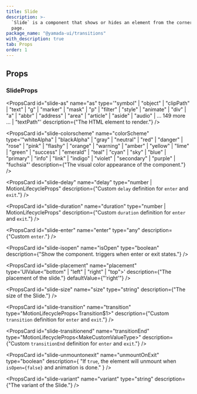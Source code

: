 ```yaml
---
title: Slide
description: >-
  `Slide` is a component that shows or hides an element from the corners of the
  page.
package_name: "@yamada-ui/transitions"
with_description: true
tab: Props
order: 1
---
```


## Props

### SlideProps

<PropsCard id="slide-_accept" name="_accept" type="CSSUIObject" />

<PropsCard id="slide-_active" name="_active" type="CSSUIObject" />

<PropsCard id="slide-_after" name="_after" type="CSSUIObject" />

<PropsCard id="slide-_anylink" name="_anyLink" type="CSSUIObject" />

<PropsCard id="slide-_autofill" name="_autofill" type="CSSUIObject" />

<PropsCard id="slide-_backdrop" name="_backdrop" type="CSSUIObject" />

<PropsCard id="slide-_before" name="_before" type="CSSUIObject" />

<PropsCard id="slide-_between" name="_between" type="CSSUIObject" />

<PropsCard id="slide-_blank" name="_blank" type="CSSUIObject" />

<PropsCard id="slide-_checked" name="_checked" type="CSSUIObject" />

<PropsCard id="slide-_cue" name="_cue" type="CSSUIObject" />

<PropsCard id="slide-_cueregion" name="_cueRegion" type="CSSUIObject" />

<PropsCard id="slide-_dark" name="_dark" type="CSSUIObject" />

<PropsCard id="slide-_default" name="_default" type="CSSUIObject" />

<PropsCard id="slide-_disabled" name="_disabled" type="CSSUIObject" />

<PropsCard id="slide-_empty" name="_empty" type="CSSUIObject" />

<PropsCard id="slide-_enabled" name="_enabled" type="CSSUIObject" />

<PropsCard id="slide-_end" name="_end" type="CSSUIObject" />

<PropsCard id="slide-_even" name="_even" type="CSSUIObject" />

<PropsCard id="slide-_expanded" name="_expanded" type="CSSUIObject" />

<PropsCard id="slide-_fileselector" name="_fileSelector" type="CSSUIObject" />

<PropsCard id="slide-_filled" name="_filled" type="CSSUIObject" />

<PropsCard id="slide-_first" name="_first" type="CSSUIObject" />

<PropsCard id="slide-_firstletter" name="_firstLetter" type="CSSUIObject" />

<PropsCard id="slide-_firstline" name="_firstLine" type="CSSUIObject" />

<PropsCard id="slide-_focus" name="_focus" type="CSSUIObject" />

<PropsCard id="slide-_focusvisible" name="_focusVisible" type="CSSUIObject" />

<PropsCard id="slide-_focuswithin" name="_focusWithin" type="CSSUIObject" />

<PropsCard id="slide-_fullscreen" name="_fullScreen" type="CSSUIObject" />

<PropsCard id="slide-_grabbed" name="_grabbed" type="CSSUIObject" />

<PropsCard id="slide-_groupaccept" name="_groupAccept" type="CSSUIObject" />

<PropsCard id="slide-_groupactive" name="_groupActive" type="CSSUIObject" />

<PropsCard id="slide-_groupblank" name="_groupBlank" type="CSSUIObject" />

<PropsCard id="slide-_groupchecked" name="_groupChecked" type="CSSUIObject" />

<PropsCard id="slide-_groupdisabled" name="_groupDisabled" type="CSSUIObject" />

<PropsCard id="slide-_groupenabled" name="_groupEnabled" type="CSSUIObject" />

<PropsCard id="slide-_groupexpanded" name="_groupExpanded" type="CSSUIObject" />

<PropsCard id="slide-_groupfocus" name="_groupFocus" type="CSSUIObject" />

<PropsCard
  id="slide-_groupfocusvisible"
  name="_groupFocusVisible"
  type="CSSUIObject"
/>

<PropsCard
  id="slide-_groupfocuswithin"
  name="_groupFocusWithin"
  type="CSSUIObject"
/>

<PropsCard id="slide-_groupgrabbed" name="_groupGrabbed" type="CSSUIObject" />

<PropsCard
  id="slide-_grouphorizontal"
  name="_groupHorizontal"
  type="CSSUIObject"
/>

<PropsCard id="slide-_grouphover" name="_groupHover" type="CSSUIObject" />

<PropsCard id="slide-_groupidle" name="_groupIdle" type="CSSUIObject" />

<PropsCard id="slide-_groupinvalid" name="_groupInvalid" type="CSSUIObject" />

<PropsCard id="slide-_grouploaded" name="_groupLoaded" type="CSSUIObject" />

<PropsCard id="slide-_grouploading" name="_groupLoading" type="CSSUIObject" />

<PropsCard id="slide-_groupoptional" name="_groupOptional" type="CSSUIObject" />

<PropsCard
  id="slide-_groupplaceholdershown"
  name="_groupPlaceholderShown"
  type="CSSUIObject"
/>

<PropsCard id="slide-_grouppressed" name="_groupPressed" type="CSSUIObject" />

<PropsCard id="slide-_groupreadonly" name="_groupReadOnly" type="CSSUIObject" />

<PropsCard
  id="slide-_groupreadwrite"
  name="_groupReadWrite"
  type="CSSUIObject"
/>

<PropsCard id="slide-_groupreject" name="_groupReject" type="CSSUIObject" />

<PropsCard id="slide-_grouprequired" name="_groupRequired" type="CSSUIObject" />

<PropsCard id="slide-_groupselected" name="_groupSelected" type="CSSUIObject" />

<PropsCard
  id="slide-_groupuserinvalid"
  name="_groupUserInvalid"
  type="CSSUIObject"
/>

<PropsCard id="slide-_groupvalid" name="_groupValid" type="CSSUIObject" />

<PropsCard id="slide-_groupvertical" name="_groupVertical" type="CSSUIObject" />

<PropsCard id="slide-_hidden" name="_hidden" type="CSSUIObject" />

<PropsCard id="slide-_holiday" name="_holiday" type="CSSUIObject" />

<PropsCard id="slide-_horizontal" name="_horizontal" type="CSSUIObject" />

<PropsCard id="slide-_hover" name="_hover" type="CSSUIObject" />

<PropsCard id="slide-_idle" name="_idle" type="CSSUIObject" />

<PropsCard id="slide-_indeterminate" name="_indeterminate" type="CSSUIObject" />

<PropsCard id="slide-_inrange" name="_inRange" type="CSSUIObject" />

<PropsCard id="slide-_invalid" name="_invalid" type="CSSUIObject" />

<PropsCard id="slide-_last" name="_last" type="CSSUIObject" />

<PropsCard id="slide-_light" name="_light" type="CSSUIObject" />

<PropsCard id="slide-_link" name="_link" type="CSSUIObject" />

<PropsCard id="slide-_loaded" name="_loaded" type="CSSUIObject" />

<PropsCard id="slide-_loading" name="_loading" type="CSSUIObject" />

<PropsCard id="slide-_marker" name="_marker" type="CSSUIObject" />

<PropsCard id="slide-_mediadark" name="_mediaDark" type="CSSUIObject" />

<PropsCard id="slide-_medialight" name="_mediaLight" type="CSSUIObject" />

<PropsCard
  id="slide-_mediareducemotion"
  name="_mediaReduceMotion"
  type="CSSUIObject"
/>

<PropsCard id="slide-_modal" name="_modal" type="CSSUIObject" />

<PropsCard id="slide-_nativeactive" name="_nativeActive" type="CSSUIObject" />

<PropsCard id="slide-_nativechecked" name="_nativeChecked" type="CSSUIObject" />

<PropsCard
  id="slide-_nativedisabled"
  name="_nativeDisabled"
  type="CSSUIObject"
/>

<PropsCard id="slide-_nativefocus" name="_nativeFocus" type="CSSUIObject" />

<PropsCard
  id="slide-_nativefocusvisible"
  name="_nativeFocusVisible"
  type="CSSUIObject"
/>

<PropsCard
  id="slide-_nativefocuswithin"
  name="_nativeFocusWithin"
  type="CSSUIObject"
/>

<PropsCard id="slide-_nativehidden" name="_nativeHidden" type="CSSUIObject" />

<PropsCard id="slide-_nativehover" name="_nativeHover" type="CSSUIObject" />

<PropsCard
  id="slide-_nativereadonly"
  name="_nativeReadOnly"
  type="CSSUIObject"
/>

<PropsCard id="slide-_nativetarget" name="_nativeTarget" type="CSSUIObject" />

<PropsCard id="slide-_nativevalid" name="_nativeValid" type="CSSUIObject" />

<PropsCard id="slide-_notfirst" name="_notFirst" type="CSSUIObject" />

<PropsCard id="slide-_notlast" name="_notLast" type="CSSUIObject" />

<PropsCard id="slide-_nottarget" name="_notTarget" type="CSSUIObject" />

<PropsCard id="slide-_odd" name="_odd" type="CSSUIObject" />

<PropsCard id="slide-_only" name="_only" type="CSSUIObject" />

<PropsCard id="slide-_optional" name="_optional" type="CSSUIObject" />

<PropsCard id="slide-_outrange" name="_outRange" type="CSSUIObject" />

<PropsCard id="slide-_outside" name="_outside" type="CSSUIObject" />

<PropsCard id="slide-_paused" name="_paused" type="CSSUIObject" />

<PropsCard id="slide-_peeraccept" name="_peerAccept" type="CSSUIObject" />

<PropsCard id="slide-_peeractive" name="_peerActive" type="CSSUIObject" />

<PropsCard id="slide-_peerblank" name="_peerBlank" type="CSSUIObject" />

<PropsCard id="slide-_peerchecked" name="_peerChecked" type="CSSUIObject" />

<PropsCard id="slide-_peerdisabled" name="_peerDisabled" type="CSSUIObject" />

<PropsCard id="slide-_peerenabled" name="_peerEnabled" type="CSSUIObject" />

<PropsCard id="slide-_peerexpanded" name="_peerExpanded" type="CSSUIObject" />

<PropsCard id="slide-_peerfocus" name="_peerFocus" type="CSSUIObject" />

<PropsCard
  id="slide-_peerfocusvisible"
  name="_peerFocusVisible"
  type="CSSUIObject"
/>

<PropsCard
  id="slide-_peerfocuswithin"
  name="_peerFocusWithin"
  type="CSSUIObject"
/>

<PropsCard id="slide-_peergrabbed" name="_peerGrabbed" type="CSSUIObject" />

<PropsCard
  id="slide-_peerhorizontal"
  name="_peerHorizontal"
  type="CSSUIObject"
/>

<PropsCard id="slide-_peerhover" name="_peerHover" type="CSSUIObject" />

<PropsCard id="slide-_peeridle" name="_peerIdle" type="CSSUIObject" />

<PropsCard id="slide-_peerinvalid" name="_peerInvalid" type="CSSUIObject" />

<PropsCard id="slide-_peerloaded" name="_peerLoaded" type="CSSUIObject" />

<PropsCard id="slide-_peerloading" name="_peerLoading" type="CSSUIObject" />

<PropsCard id="slide-_peeroptional" name="_peerOptional" type="CSSUIObject" />

<PropsCard
  id="slide-_peerplaceholdershown"
  name="_peerPlaceholderShown"
  type="CSSUIObject"
/>

<PropsCard id="slide-_peerpressed" name="_peerPressed" type="CSSUIObject" />

<PropsCard id="slide-_peerreadonly" name="_peerReadOnly" type="CSSUIObject" />

<PropsCard id="slide-_peerreadwrite" name="_peerReadWrite" type="CSSUIObject" />

<PropsCard id="slide-_peerreject" name="_peerReject" type="CSSUIObject" />

<PropsCard id="slide-_peerrequired" name="_peerRequired" type="CSSUIObject" />

<PropsCard id="slide-_peerselected" name="_peerSelected" type="CSSUIObject" />

<PropsCard
  id="slide-_peeruserinvalid"
  name="_peerUserInvalid"
  type="CSSUIObject"
/>

<PropsCard id="slide-_peervalid" name="_peerValid" type="CSSUIObject" />

<PropsCard id="slide-_peervertical" name="_peerVertical" type="CSSUIObject" />

<PropsCard id="slide-_picture" name="_picture" type="CSSUIObject" />

<PropsCard id="slide-_placeholder" name="_placeholder" type="CSSUIObject" />

<PropsCard
  id="slide-_placeholdershown"
  name="_placeholderShown"
  type="CSSUIObject"
/>

<PropsCard id="slide-_playing" name="_playing" type="CSSUIObject" />

<PropsCard id="slide-_pressed" name="_pressed" type="CSSUIObject" />

<PropsCard id="slide-_print" name="_print" type="CSSUIObject" />

<PropsCard id="slide-_readonly" name="_readOnly" type="CSSUIObject" />

<PropsCard id="slide-_readwrite" name="_readWrite" type="CSSUIObject" />

<PropsCard id="slide-_reject" name="_reject" type="CSSUIObject" />

<PropsCard id="slide-_required" name="_required" type="CSSUIObject" />

<PropsCard id="slide-_ripple" name="_ripple" type="CSSUIObject" />

<PropsCard id="slide-_scrollbar" name="_scrollbar" type="CSSUIObject" />

<PropsCard
  id="slide-_scrollbarbutton"
  name="_scrollbarButton"
  type="CSSUIObject"
/>

<PropsCard
  id="slide-_scrollbarcorner"
  name="_scrollbarCorner"
  type="CSSUIObject"
/>

<PropsCard
  id="slide-_scrollbarthumb"
  name="_scrollbarThumb"
  type="CSSUIObject"
/>

<PropsCard
  id="slide-_scrollbartrack"
  name="_scrollbarTrack"
  type="CSSUIObject"
/>

<PropsCard
  id="slide-_scrollbartrackpiece"
  name="_scrollbarTrackPiece"
  type="CSSUIObject"
/>

<PropsCard id="slide-_selected" name="_selected" type="CSSUIObject" />

<PropsCard id="slide-_selection" name="_selection" type="CSSUIObject" />

<PropsCard id="slide-_start" name="_start" type="CSSUIObject" />

<PropsCard id="slide-_target" name="_target" type="CSSUIObject" />

<PropsCard id="slide-_today" name="_today" type="CSSUIObject" />

<PropsCard id="slide-_userinvalid" name="_userInvalid" type="CSSUIObject" />

<PropsCard id="slide-_valid" name="_valid" type="CSSUIObject" />

<PropsCard id="slide-_vertical" name="_vertical" type="CSSUIObject" />

<PropsCard id="slide-_visited" name="_visited" type="CSSUIObject" />

<PropsCard id="slide-_weekend" name="_weekend" type="CSSUIObject" />

<PropsCard
  id="slide-as"
  name="as"
  type='"symbol" | "object" | "clipPath" | "text" | "g" | "marker" | "mask" | "p" | "filter" | "style" | "animate" | "div" | "a" | "abbr" | "address" | "area" | "article" | "aside" | "audio" | ... 149 more ... | "textPath"'
  description={"The HTML element to render."}
/>

<PropsCard
  id="slide-colorscheme"
  name="colorScheme"
  type='"whiteAlpha" | "blackAlpha" | "gray" | "neutral" | "red" | "danger" | "rose" | "pink" | "flashy" | "orange" | "warning" | "amber" | "yellow" | "lime" | "green" | "success" | "emerald" | "teal" | "cyan" | "sky" | "blue" | "primary" | "info" | "link" | "indigo" | "violet" | "secondary" | "purple" | "fuchsia"'
  description={"The visual color appearance of the component."}
/>

<PropsCard
  id="slide-delay"
  name="delay"
  type="number | MotionLifecycleProps<number>"
  description={"Custom `delay` definition for `enter` and `exit`."}
/>

<PropsCard
  id="slide-duration"
  name="duration"
  type="number | MotionLifecycleProps<number>"
  description={"Custom `duration` definition for `enter` and `exit`."}
/>

<PropsCard
  id="slide-enter"
  name="enter"
  type="any"
  description={"Custom `enter`."}
/>

<PropsCard
  id="slide-isopen"
  name="isOpen"
  type="boolean"
  description={"Show the component. triggers when enter or exit states."}
/>

<PropsCard
  id="slide-placement"
  name="placement"
  type='UIValue<"bottom" | "left" | "right" | "top">'
  description={"The placement of the slide."}
  defaultValue={"'right'"}
/>

<PropsCard
  id="slide-size"
  name="size"
  type="string"
  description={"The size of the Slide."}
/>

<PropsCard
  id="slide-transition"
  name="transition"
  type="MotionLifecycleProps<Transition$1>"
  description={"Custom `transition` definition for `enter` and `exit`."}
/>

<PropsCard
  id="slide-transitionend"
  name="transitionEnd"
  type="MotionLifecycleProps<MakeCustomValueType<TargetProperties>>"
  description={"Custom `transitionEnd` definition for `enter` and `exit`."}
/>

<PropsCard
  id="slide-unmountonexit"
  name="unmountOnExit"
  type="boolean"
  description={
    "If `true`, the element will unmount when `isOpen={false}` and animation is done."
  }
/>

<PropsCard
  id="slide-variant"
  name="variant"
  type="string"
  description={"The variant of the Slide."}
/>
